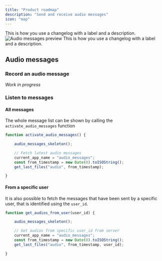 ```yaml
---
title: "Product roadmap"
description: "Send and receive audio messages"
icon: "map"
---
```



<Update label="2024-10-12" description="v0.1.1">
  This is how you use a changelog with a label 
  and a description.
  <img
  className="block"
  src="/images/audiomessages.png"
  alt="Audio messages preview"
  title={true}
/>
</Update>
<Update label="2024-10-11" description="v0.1.0">
  This is how you use a changelog with a label 
  and a description.
</Update>

## Audio messages

### Record an audio message

_Work in progress_

### Listen to messages

#### All messages

The whole message list can be shown by calling the `activate_audio_messages` function

```javascript audiomessages.js
function activate_audio_messages() {

    audio_messages_skeleton();

    // Fetch latest audio messages
    current_app_name = "audio_messages";
    const from_timestamp = new Date(0).toISOString();
    get_last_files("audio", from_timestamp);

}
```

#### From a specific user

It is also possible to fetch the messages that have been sent by a specific user, that is identified using the `user_id`. 

```javascript audiomessages.js
function get_audios_from_user(user_id) {

    audio_messages_skeleton();

    // Get audios from specific user_id from server
    current_app_name = "audio_messages";
    const from_timestamp = new Date(0).toISOString();
    get_last_files("audio", from_timestamp, user_id);

}
```

